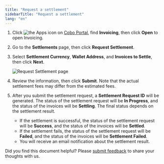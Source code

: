```yaml
---
title: "Request a settlement"
sidebarTitle: "Request a settlement"
lang: "en"
---
```

1. Click <img src="/en/images/common/icon_apps.svg" className="icon" alt="the Apps icon"/> on [Cobo Portal](https://portal.cobo.com/login), find **Invoicing**, then click **Open** to open Invoicing.

2. Go to the **Settlements** page, then click **Request Settlement**.

3. Select **Settlement Currency**, **Wallet Address**, and **Invoices to Settle**, then click **Next**.

    <img src="/en/images/portal-apps/invoicing/request_settlement.png" className="screenshot_full_screen" alt="Request Settlement page"/>

4. Review the information, then click **Submit**. Note that the actual settlement fees may differ from the estimated fees.

5. After you submit the settlement request, a **Settlement Request ID** will be generated. The status of the settlement request will be **In Progress**, and the status of the invoices will be **Settling**. The final status depends on the settlement result.

    - If the settlement is successful, the status of the settlement request will be **Success**, and the status of the invoices will be **Settled**.
    - If the settlement fails, the status of the settlement request will be **Failed**, and the status of the invoices will be **Settlement Failed**.
    - You will receive an email notification about the settlement result.
    
<Tip>Did you find this document helpful? Please [submit feedback](https://forms.zohopublic.com/cobo/form/DocumentFeedbackForm/formperma/QvLOhxJv1_JMsJ-1dleZ8Itb_7rzN-LtgvsDdxosoVI?referrername=manuals) to share your thoughts with us.</Tip>